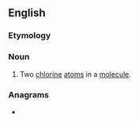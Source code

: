 {{also|dichloro-}}
==English==

===Etymology===
{{af|en|di-|chloro-}}

===Noun===
{{en-noun|-}}

# {{lb|en|organic chemistry|in combination}} Two [[chlorine]] [[atom]]s in a [[molecule]].

===Anagrams===
* {{anagrams|en|chloroid}}